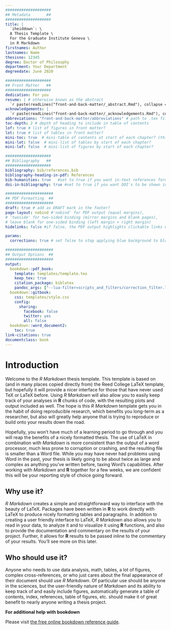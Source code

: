 ```yaml
---
####################
## Metadata       ##
####################
title: |
  `iheiddown`: \
  A Thesis Template \
  For the Graduate Institute Geneva \
  in R Markdown
firstnames: Author
lastnames: Name
thesisno: 12345
degree: Doctor of Philosophy
department: Your Department
degreedate: June 2020

####################
## Front Matter   ##
####################
dedication: For you
resume: | # otherwise known as the abstract
  `r paste(readLines("front-and-back-matter/_abstract.Rmd"), collapse = '\n  ')`
acknowledgements: |
  `r paste(readLines("front-and-back-matter/_acknowledgements.Rmd"), collapse = '\n  ')`
abbreviations: "front-and-back-matter/abbreviations" # path to .tex file with abbreviations
toc-depth: 2 # depth of heading to include in table of contents
lof: true # list of figures in front matter?
lot: true # list of tables in front matter?
mini-toc: true  # mini-table of contents at start of each chapter? (this just prepares it; you must also add \minitoc after the chapter titles)
mini-lot: false  # mini-list of tables by start of each chapter?
mini-lof: false  # mini-list of figures by start of each chapter?

####################
## Bibliography   ##
####################
bibliography: bib/references.bib
bibliography-heading-in-pdf: References
bib-humanities: true   #set to true if you want in-text references formatted as author-year
doi-in-bibliography: true #set to true if you want DOI's to be shown in the bibliography

#####################
## PDF Formatting  ##
#####################
draft: true # add as DRAFT mark in the footer?
page-layout: nobind #'nobind' for PDF output (equal margins), 
# 'twoside' for two-sided binding (mirror margins and blank pages), 
# leave blank for one-sided binding (left margin > right margin)
hidelinks: false #if false, the PDF output highlights clickable links with a colored border - you will probably want to set this to true for PDF version you wish to physically print

params:
  corrections: true # set false to stop applying blue background to blocks of corrections

#####################
## Output Options  ##
#####################
output:
  bookdown::pdf_book:
    template: templates/template.tex
    keep_tex: true
    citation_package: biblatex  
    pandoc_args: ["--lua-filter=scripts_and_filters/correction_filter.lua"] #remove filter to stop applying blue background to inline corrections
  bookdown::gitbook:
    css: templates/style.css
    config:
      sharing:
        facebook: false
        twitter: yes
        all: false
  bookdown::word_document2:
    toc: true   
link-citations: true
documentclass: book
---
```


<!--
Above is the YAML (YAML Ain't Markup Language) header that includes a lot of 
metadata used to produce the document.  Be careful with spacing in this header!

If you'd prefer to not include a Dedication, for example, simply delete the section entirely, or silence them (add # before each line). 

If you have other LaTeX packages you would like to include, delete the # before header-includes and list the packages after hyphens on new lines.

If you'd like to include a comment that won't be produced in your resulting file enclose it in a block like this.

If you receive a duplicate label error after knitting, make sure to delete the index.Rmd file and then knit again.
-->

<!-- The {.unnumbered} option here means that the introduction will be 
"Chapter 0." You can also use {-} for no numbers on chapters.
-->

# Introduction {.unnumbered}

Welcome to the _R Markdown_ thesis template. This template is based on (and in many places copied directly from) the Reed College LaTeX template, but hopefully it will provide a nicer interface for those that have never used TeX or LaTeX before.  Using _R Markdown_ will also allow you to easily keep track of your analyses in **R** chunks of code, with the resulting plots and output included as well.  The hope is this _R Markdown_ template gets you in the habit of doing reproducible research, which benefits you long-term as a researcher, but also will greatly help anyone that is trying to reproduce or build onto your results down the road.

Hopefully, you won't have much of a learning period to go through and you will reap the benefits of a nicely formatted thesis.  The use of LaTeX in combination with _Markdown_ is more consistent than the output of a word processor, much less prone to corruption or crashing, and the resulting file is smaller than a Word file. While you may have never had problems using Word in the past, your thesis is likely going to be about twice as large and complex as anything you've written before, taxing Word's capabilities.  After working with _Markdown_ and **R** together for a few weeks, we are confident this will be your reporting style of choice going forward.

<!-- 
If you're still on the fence about using _R Markdown_, check out the resource
for newbies available at <https://rbasics.netlify.com>. 
-->

## Why use it? {-}

_R Markdown_ creates a simple and straightforward way to interface with the beauty of LaTeX.  Packages have been written in **R** to work directly with LaTeX to produce nicely formatting tables and paragraphs. In addition to creating a user friendly interface to LaTeX, _R Markdown_ also allows you to read in your data, to analyze it and to visualize it using **R** functions, and also to provide the documentation and commentary on the results of your project.  Further, it allows for **R** results to be passed inline to the commentary of your results.  You'll see more on this later.  

<!-- 
Having your code and commentary all together in one place has a plethora of 
benefits!
-->

## Who should use it? {-}

Anyone who needs to use data analysis, math, tables, a lot of figures, complex cross-references, or who just cares about the final appearance of their document should use _R Markdown_. Of particular use should be anyone in the sciences, but the user-friendly nature of _Markdown_ and its ability to keep track of and easily include figures, automatically generate a table of contents, index, references, table of figures, etc. should make it of great benefit to nearly anyone writing a thesis project.

**For additional help with bookdown** 

Please visit [the free online bookdown reference guide](https://bookdown.org/yihui/bookdown/).
